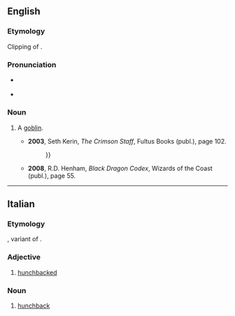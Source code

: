==English==

===Etymology===
Clipping of {{suf|en|goblin|o}}.

===Pronunciation===
* {{a|UK}} {{IPA|en|/ˈɡɒbəʊ/}}
* {{a|US}} {{IPA|en|/ˈɡɑboʊ/}}

===Noun===
{{en-noun|gobbos|gobboes}}

# {{lb|en|fantasy|slang}} A [[goblin]].
#* '''2003''', Seth Kerin, ''The Crimson Staff'', Fultus Books (publ.), page 102.
#*: {{quote|en|Several goblins lay dead around the campsite, but many had escaped without serious injury. "Dang '''gobbos'''." Ged cursed, spitting on a goblin corpse as he yanked his heavy axe {{...}}}}
#* '''2008''', R.D. Henham, ''Black Dragon Codex'', Wizards of the Coast (publ.), page 55.
#*: {{quote|en|“... And so I were tellin’ him, that ain’t no way to treat yer '''gobbos'''! Ya gots to beat goblins till their ears start workin’—then they’ll listen to ya.”}}

----

==Italian==

===Etymology===
{{der|it|la|gubbus}}, variant of {{m|la|gibbus}}.

===Adjective===
{{it-adj}}

# [[hunchbacked]]

===Noun===
{{it-noun|m|f=gobba}}

# [[hunchback]]
